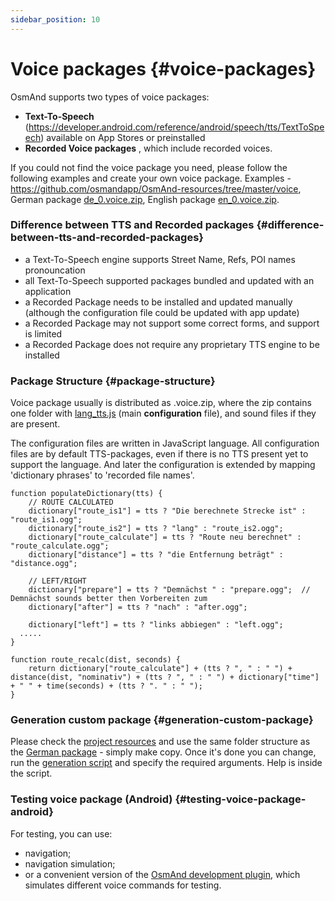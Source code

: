 ```yaml
---
sidebar_position: 10
---
```


# Voice packages {#voice-packages}

<IncompleteArticle/>

OsmAnd supports two types of voice packages:
- **Text-To-Speech** (https://developer.android.com/reference/android/speech/tts/TextToSpeech) available on App Stores or preinstalled
- **Recorded Voice packages** , which include recorded voices.

If you could not find the voice package you need, please follow the following examples and create your own voice package. Examples - https://github.com/osmandapp/OsmAnd-resources/tree/master/voice, German package [de_0.voice.zip](https://download.osmand.net/download?standard=yes&file=de_0.voice.zip), English package [en_0.voice.zip](https://download.osmand.net/download?standard=yes&file=en_0.voice.zip).

### Difference between TTS and Recorded packages {#difference-between-tts-and-recorded-packages}

- a Text-To-Speech engine supports Street Name, Refs, POI names pronouncation
- all Text-To-Speech supported packages bundled and updated with an application
- a Recorded Package needs to be installed and updated manually (although the configuration file could be updated with app update)
- a Recorded Package may not support some correct forms, and support is limited
- a Recorded Package does not require any proprietary TTS engine to be installed

### Package Structure {#package-structure}

Voice package usually is distributed as .voice.zip, where the zip contains one folder with [lang_tts.js](https://github.com/osmandapp/OsmAnd-resources/blob/master/voice/de/de_tts.js) (main **configuration** file), and sound files if they are present. 

The configuration files are written in JavaScript language. All configuration files are by default TTS-packages, even if there is no TTS present yet to support the language. And later the configuration is extended by mapping 'dictionary phrases' to 'recorded file names'.

```
function populateDictionary(tts) {
	// ROUTE CALCULATED
	dictionary["route_is1"] = tts ? "Die berechnete Strecke ist" : "route_is1.ogg";
	dictionary["route_is2"] = tts ? "lang" : "route_is2.ogg";
	dictionary["route_calculate"] = tts ? "Route neu berechnet" : "route_calculate.ogg";
	dictionary["distance"] = tts ? "die Entfernung beträgt" : "distance.ogg";

	// LEFT/RIGHT
	dictionary["prepare"] = tts ? "Demnächst " : "prepare.ogg";  // Demnächst sounds better then Vorbereiten zum
	dictionary["after"] = tts ? "nach" : "after.ogg";
	
	dictionary["left"] = tts ? "links abbiegen" : "left.ogg";
  .....
}

function route_recalc(dist, seconds) {
	return dictionary["route_calculate"] + (tts ? ", " : " ") + distance(dist, "nominativ") + (tts ? ", " : " ") + dictionary["time"] + " " + time(seconds) + (tts ? ". " : " ");
}
```


### Generation custom package {#generation-custom-package}

Please check the [project resources](https://github.com/osmandapp/OsmAnd-resources/) and use the same folder structure as the [German package](https://github.com/osmandapp/OsmAnd-resources/tree/master/voice/de) - simply make copy. Once it's done you can change, run the [generation script](https://github.com/osmandapp/OsmAnd-resources/blob/master/voice/gen_voice.sh#L4) and specify the required arguments. Help is inside the script.

### Testing voice package (Android) {#testing-voice-package-android}

For testing, you can use:
- navigation;
- navigation simulation;
- or a convenient version of the [OsmAnd development plugin](/docs/user/navigation/guidance/voice-navigation#testing-of-voice-prompts), which simulates different voice commands for testing.
